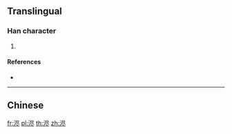 {{character info/new}}
==Translingual==

===Han character===
{{Han char|rn=85|rad=水|as=06|sn=9|four=|canj=ESOY}}

# {{defn|Han|sort=水06}}

====References====
* {{Han ref|kx=0623.171|hdz=31617.030|uh=6D55|ud=27989}}

----

==Chinese==
{{zh-see|濜}}

[[fr:浕]]
[[pl:浕]]
[[th:浕]]
[[zh:浕]]